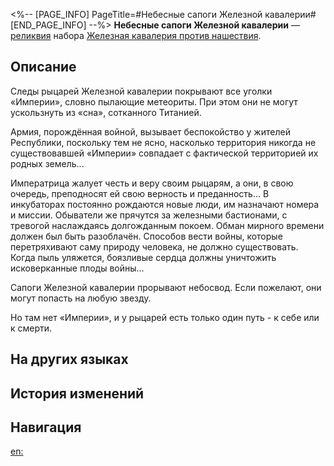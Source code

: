 <%-- [PAGE_INFO]
PageTitle=#Небесные сапоги Железной кавалерии#
[END_PAGE_INFO] --%>
{{Реликвия Инфобокс
|id          = 61194
|Изображение = Предмет Небесные сапоги Железной кавалерии.png
|Набор       = Железная кавалерия против нашествия
|Предмет     = Ноги
|Упоминания  = 
}}
{{Описание|Сапоги, сочетающие в себе разрушительную силу и скорость. С их помощью рыцари Железной кавалерии Глатирамера способны высоко подпрыгивать и наносить мощный прицельный удар ногой по противнику.}}
'''Небесные сапоги Железной кавалерии''' — [[реликвия]] набора [[Железная кавалерия против нашествия]].

==Описание==
Следы рыцарей Железной кавалерии покрывают все уголки «Империи», словно пылающие метеориты. При этом они не могут ускользнуть из «сна», сотканного Титанией.

Армия, порождённая войной, вызывает беспокойство у жителей Республики, поскольку тем не ясно, насколько территория никогда не существовавшей «Империи» совпадает с фактической территорией их родных земель...

Императрица жалует честь и веру своим рыцарям, а они, в свою очередь, преподносят ей свою верность и преданность... В инкубаторах постоянно рождаются новые люди, им назначают номера и миссии. Обыватели же прячутся за железными бастионами, с тревогой наслаждаясь долгожданным покоем. Обман мирного времени должен был быть разоблачён. Способов вести войны, которые перетряхивают саму природу человека, не должно существовать. Когда пыль уляжется, боязливые сердца должны уничтожить исковерканные плоды войны...

Сапоги Железной кавалерии прорывают небосвод. Если пожелают, они могут попасть на любую звезду.

Но там нет «Империи», и у рыцарей есть только один путь - к себе или к смерти.

==На других языках==
{{На других языках
|en   = Iron Cavalry's Skywalk Greaves
|zhs  = 铁骑的行空护胫
|zht  = 鐵騎的行空護脛
|ja   = {{Rubi|鉄騎|てっき}}の{{Rubi|飛翔|ひしょう}}グリーブ
|ko   = 철기군의 비행 그리브
|es   = Grebas andacielos de la Caballería de Hierro
|fr   = Grèves marche-ciel de la Brigade de fer
|ru   = Небесные сапоги Железной кавалерии
|th   = Iron Cavalry's Skywalk Greaves
|vi   = Giáp Chân Hành Không Của Thiết Kỵ
|de   = Himmlische Beinschienen der Eisernen Kavallerie
|id   = Iron Cavalry's Skywalk Greaves
|pt   = Grevas da Marcha Celeste da Cavalaria de Ferro
}}

==История изменений==
{{История изменений|3.5}}

==Навигация==
{{Набор Реликвий Навбокс|Железная кавалерия против нашествия}}

[[en:]]
